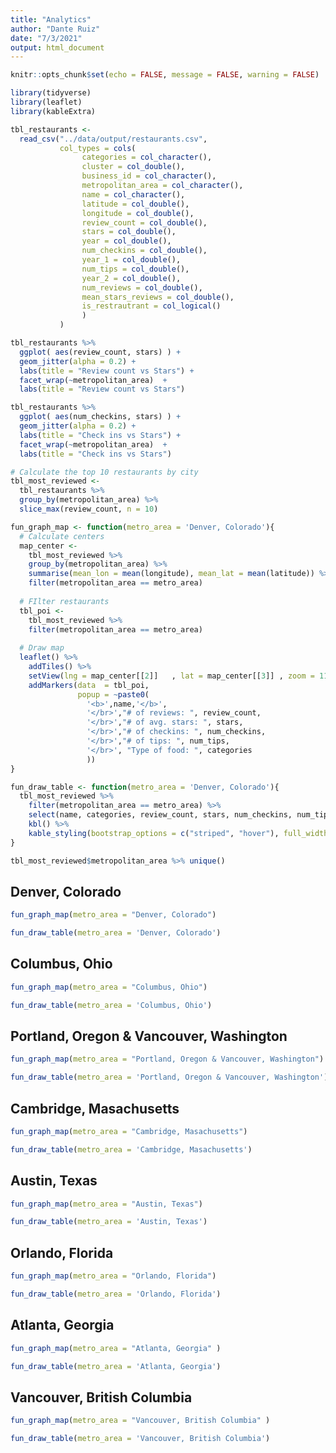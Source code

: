 ```yaml
---
title: "Analytics"
author: "Dante Ruiz"
date: "7/3/2021"
output: html_document
---
```


```r
knitr::opts_chunk$set(echo = FALSE, message = FALSE, warning = FALSE)
```

```r
library(tidyverse)
library(leaflet)
library(kableExtra)
```

```r
tbl_restaurants <- 
  read_csv("../data/output/restaurants.csv",
           col_types = cols(
                categories = col_character(),
                cluster = col_double(),
                business_id = col_character(),
                metropolitan_area = col_character(),
                name = col_character(),
                latitude = col_double(),
                longitude = col_double(),
                review_count = col_double(),
                stars = col_double(),
                year = col_double(),
                num_checkins = col_double(),
                year_1 = col_double(),
                num_tips = col_double(),
                year_2 = col_double(),
                num_reviews = col_double(),
                mean_stars_reviews = col_double(),
                is_restrautrant = col_logical()
                )
           )
```


```r
tbl_restaurants %>% 
  ggplot( aes(review_count, stars) ) + 
  geom_jitter(alpha = 0.2) + 
  labs(title = "Review count vs Stars") +
  facet_wrap(~metropolitan_area)  + 
  labs(title = "Review count vs Stars")
```




```r
tbl_restaurants %>% 
  ggplot( aes(num_checkins, stars) ) + 
  geom_jitter(alpha = 0.2) + 
  labs(title = "Check ins vs Stars") +
  facet_wrap(~metropolitan_area)  + 
  labs(title = "Check ins vs Stars")
```


```r
# Calculate the top 10 restaurants by city
tbl_most_reviewed <-
  tbl_restaurants %>% 
  group_by(metropolitan_area) %>% 
  slice_max(review_count, n = 10)
```


```r
fun_graph_map <- function(metro_area = 'Denver, Colorado'){
  # Calculate centers
  map_center <- 
    tbl_most_reviewed %>% 
    group_by(metropolitan_area) %>% 
    summarise(mean_lon = mean(longitude), mean_lat = mean(latitude)) %>% 
    filter(metropolitan_area == metro_area)
  
  # FIlter restaurants
  tbl_poi <-
    tbl_most_reviewed %>% 
    filter(metropolitan_area == metro_area)
  
  # Draw map
  leaflet() %>% 
    addTiles() %>% 
    setView(lng = map_center[[2]]	, lat = map_center[[3]]	, zoom = 11) %>% 
    addMarkers(data  = tbl_poi, 
               popup = ~paste0(
                 '<b>',name,'</b>', 
                 '</br>',"# of reviews: ", review_count,
                 '</br>',"# of avg. stars: ", stars,
                 '</br>',"# of checkins: ", num_checkins,
                 '</br>',"# of tips: ", num_tips,
                 '</br>', "Type of food: ", categories
                 ))
}  


```

```r
fun_draw_table <- function(metro_area = 'Denver, Colorado'){
  tbl_most_reviewed %>%
    filter(metropolitan_area == metro_area) %>% 
    select(name, categories, review_count, stars, num_checkins, num_tips, num_reviews) %>% 
    kbl() %>% 
    kable_styling(bootstrap_options = c("striped", "hover"), full_width = F, fixed_thead = T)
}
```


```r
tbl_most_reviewed$metropolitan_area %>% unique()
```

## Denver, Colorado

```r
fun_graph_map(metro_area = "Denver, Colorado")
```

```r
fun_draw_table(metro_area = 'Denver, Colorado')
```



## Columbus, Ohio

```r
fun_graph_map(metro_area = "Columbus, Ohio")
```


```r
fun_draw_table(metro_area = 'Columbus, Ohio')
```

## Portland, Oregon & Vancouver, Washington

```r
fun_graph_map(metro_area = "Portland, Oregon & Vancouver, Washington")
```

```r
fun_draw_table(metro_area = 'Portland, Oregon & Vancouver, Washington')
```

## Cambridge, Masachusetts

```r
fun_graph_map(metro_area = "Cambridge, Masachusetts")
```

```r
fun_draw_table(metro_area = 'Cambridge, Masachusetts')
```

## Austin, Texas

```r
fun_graph_map(metro_area = "Austin, Texas")
```

```r
fun_draw_table(metro_area = 'Austin, Texas')
```

## Orlando, Florida

```r
fun_graph_map(metro_area = "Orlando, Florida")
```

```r
fun_draw_table(metro_area = 'Orlando, Florida')
```

## Atlanta, Georgia

```r
fun_graph_map(metro_area = "Atlanta, Georgia" )
```

```r
fun_draw_table(metro_area = 'Atlanta, Georgia')
```

## Vancouver, British Columbia

```r
fun_graph_map(metro_area = "Vancouver, British Columbia" )
```

```r
fun_draw_table(metro_area = 'Vancouver, British Columbia')
```

